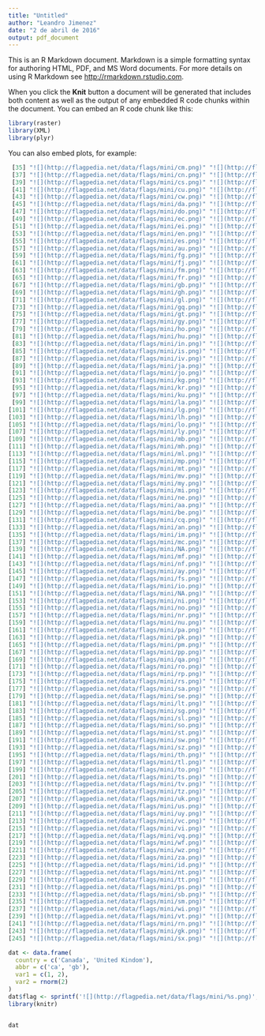 ```yaml
---
title: "Untitled"
author: "Leandro Jimenez"
date: "2 de abril de 2016"
output: pdf_document
---
```


This is an R Markdown document. Markdown is a simple formatting syntax for authoring HTML, PDF, and MS Word documents. For more details on using R Markdown see <http://rmarkdown.rstudio.com>.

When you click the **Knit** button a document will be generated that includes both content as well as the output of any embedded R code chunks within the document. You can embed an R code chunk like this:

```r

library(raster)
library(XML)
library(plyr)

```

You can also embed plots, for example:

```r
 [35] "![](http://flagpedia.net/data/flags/mini/cm.png)" "![](http://flagpedia.net/data/flags/mini/cd.png)"
 [37] "![](http://flagpedia.net/data/flags/mini/cn.png)" "![](http://flagpedia.net/data/flags/mini/co.png)"
 [39] "![](http://flagpedia.net/data/flags/mini/cs.png)" "![](http://flagpedia.net/data/flags/mini/ct.png)"
 [41] "![](http://flagpedia.net/data/flags/mini/cu.png)" "![](http://flagpedia.net/data/flags/mini/cv.png)"
 [43] "![](http://flagpedia.net/data/flags/mini/cw.png)" "![](http://flagpedia.net/data/flags/mini/cy.png)"
 [45] "![](http://flagpedia.net/data/flags/mini/da.png)" "![](http://flagpedia.net/data/flags/mini/dj.png)"
 [47] "![](http://flagpedia.net/data/flags/mini/do.png)" "![](http://flagpedia.net/data/flags/mini/dr.png)"
 [49] "![](http://flagpedia.net/data/flags/mini/ec.png)" "![](http://flagpedia.net/data/flags/mini/eg.png)"
 [51] "![](http://flagpedia.net/data/flags/mini/ei.png)" "![](http://flagpedia.net/data/flags/mini/ek.png)"
 [53] "![](http://flagpedia.net/data/flags/mini/en.png)" "![](http://flagpedia.net/data/flags/mini/er.png)"
 [55] "![](http://flagpedia.net/data/flags/mini/es.png)" "![](http://flagpedia.net/data/flags/mini/et.png)"
 [57] "![](http://flagpedia.net/data/flags/mini/au.png)" "![](http://flagpedia.net/data/flags/mini/ez.png)"
 [59] "![](http://flagpedia.net/data/flags/mini/fg.png)" "![](http://flagpedia.net/data/flags/mini/fi.png)"
 [61] "![](http://flagpedia.net/data/flags/mini/fj.png)" "![](http://flagpedia.net/data/flags/mini/fk.png)"
 [63] "![](http://flagpedia.net/data/flags/mini/fm.png)" "![](http://flagpedia.net/data/flags/mini/fp.png)"
 [65] "![](http://flagpedia.net/data/flags/mini/fr.png)" "![](http://flagpedia.net/data/flags/mini/ga.png)"
 [67] "![](http://flagpedia.net/data/flags/mini/gb.png)" "![](http://flagpedia.net/data/flags/mini/gg.png)"
 [69] "![](http://flagpedia.net/data/flags/mini/gh.png)" "![](http://flagpedia.net/data/flags/mini/gj.png)"
 [71] "![](http://flagpedia.net/data/flags/mini/gl.png)" "![](http://flagpedia.net/data/flags/mini/gm.png)"
 [73] "![](http://flagpedia.net/data/flags/mini/gq.png)" "![](http://flagpedia.net/data/flags/mini/gr.png)"
 [75] "![](http://flagpedia.net/data/flags/mini/gt.png)" "![](http://flagpedia.net/data/flags/mini/gv.png)"
 [77] "![](http://flagpedia.net/data/flags/mini/gy.png)" "![](http://flagpedia.net/data/flags/mini/ha.png)"
 [79] "![](http://flagpedia.net/data/flags/mini/ho.png)" "![](http://flagpedia.net/data/flags/mini/hr.png)"
 [81] "![](http://flagpedia.net/data/flags/mini/hu.png)" "![](http://flagpedia.net/data/flags/mini/ic.png)"
 [83] "![](http://flagpedia.net/data/flags/mini/in.png)" "![](http://flagpedia.net/data/flags/mini/ir.png)"
 [85] "![](http://flagpedia.net/data/flags/mini/is.png)" "![](http://flagpedia.net/data/flags/mini/it.png)"
 [87] "![](http://flagpedia.net/data/flags/mini/iv.png)" "![](http://flagpedia.net/data/flags/mini/iz.png)"
 [89] "![](http://flagpedia.net/data/flags/mini/ja.png)" "![](http://flagpedia.net/data/flags/mini/jm.png)"
 [91] "![](http://flagpedia.net/data/flags/mini/jo.png)" "![](http://flagpedia.net/data/flags/mini/ke.png)"
 [93] "![](http://flagpedia.net/data/flags/mini/kg.png)" "![](http://flagpedia.net/data/flags/mini/kn.png)"
 [95] "![](http://flagpedia.net/data/flags/mini/kr.png)" "![](http://flagpedia.net/data/flags/mini/ks.png)"
 [97] "![](http://flagpedia.net/data/flags/mini/ku.png)" "![](http://flagpedia.net/data/flags/mini/kz.png)"
 [99] "![](http://flagpedia.net/data/flags/mini/la.png)" "![](http://flagpedia.net/data/flags/mini/le.png)"
[101] "![](http://flagpedia.net/data/flags/mini/lg.png)" "![](http://flagpedia.net/data/flags/mini/bo.png)"
[103] "![](http://flagpedia.net/data/flags/mini/lh.png)" "![](http://flagpedia.net/data/flags/mini/li.png)"
[105] "![](http://flagpedia.net/data/flags/mini/lo.png)" "![](http://flagpedia.net/data/flags/mini/ls.png)"
[107] "![](http://flagpedia.net/data/flags/mini/ly.png)" "![](http://flagpedia.net/data/flags/mini/ma.png)"
[109] "![](http://flagpedia.net/data/flags/mini/mb.png)" "![](http://flagpedia.net/data/flags/mini/mg.png)"
[111] "![](http://flagpedia.net/data/flags/mini/mh.png)" "![](http://flagpedia.net/data/flags/mini/mk.png)"
[113] "![](http://flagpedia.net/data/flags/mini/ml.png)" "![](http://flagpedia.net/data/flags/mini/mo.png)"
[115] "![](http://flagpedia.net/data/flags/mini/mp.png)" "![](http://flagpedia.net/data/flags/mini/mr.png)"
[117] "![](http://flagpedia.net/data/flags/mini/mt.png)" "![](http://flagpedia.net/data/flags/mini/mu.png)"
[119] "![](http://flagpedia.net/data/flags/mini/mv.png)" "![](http://flagpedia.net/data/flags/mini/mx.png)"
[121] "![](http://flagpedia.net/data/flags/mini/my.png)" "![](http://flagpedia.net/data/flags/mini/mz.png)"
[123] "![](http://flagpedia.net/data/flags/mini/mi.png)" "![](http://flagpedia.net/data/flags/mini/nc.png)"
[125] "![](http://flagpedia.net/data/flags/mini/ne.png)" "![](http://flagpedia.net/data/flags/mini/ng.png)"
[127] "![](http://flagpedia.net/data/flags/mini/aa.png)" "![](http://flagpedia.net/data/flags/mini/av.png)"
[129] "![](http://flagpedia.net/data/flags/mini/be.png)" "![](http://flagpedia.net/data/flags/mini/hk.png)"
[131] "![](http://flagpedia.net/data/flags/mini/cq.png)" "![](http://flagpedia.net/data/flags/mini/fo.png)"
[133] "![](http://flagpedia.net/data/flags/mini/an.png)" "![](http://flagpedia.net/data/flags/mini/gi.png)"
[135] "![](http://flagpedia.net/data/flags/mini/im.png)" "![](http://flagpedia.net/data/flags/mini/lu.png)"
[137] "![](http://flagpedia.net/data/flags/mini/mc.png)" "![](http://flagpedia.net/data/flags/mini/mn.png)"
[139] "![](http://flagpedia.net/data/flags/mini/NA.png)" "![](http://flagpedia.net/data/flags/mini/mj.png)"
[141] "![](http://flagpedia.net/data/flags/mini/mf.png)" "![](http://flagpedia.net/data/flags/mini/NA.png)"
[143] "![](http://flagpedia.net/data/flags/mini/nf.png)" "![](http://flagpedia.net/data/flags/mini/ck.png)"
[145] "![](http://flagpedia.net/data/flags/mini/ay.png)" "![](http://flagpedia.net/data/flags/mini/bv.png)"
[147] "![](http://flagpedia.net/data/flags/mini/fs.png)" "![](http://flagpedia.net/data/flags/mini/hm.png)"
[149] "![](http://flagpedia.net/data/flags/mini/io.png)" "![](http://flagpedia.net/data/flags/mini/kt.png)"
[151] "![](http://flagpedia.net/data/flags/mini/NA.png)" "![](http://flagpedia.net/data/flags/mini/nh.png)"
[153] "![](http://flagpedia.net/data/flags/mini/ni.png)" "![](http://flagpedia.net/data/flags/mini/nl.png)"
[155] "![](http://flagpedia.net/data/flags/mini/no.png)" "![](http://flagpedia.net/data/flags/mini/np.png)"
[157] "![](http://flagpedia.net/data/flags/mini/nr.png)" "![](http://flagpedia.net/data/flags/mini/ns.png)"
[159] "![](http://flagpedia.net/data/flags/mini/nu.png)" "![](http://flagpedia.net/data/flags/mini/nz.png)"
[161] "![](http://flagpedia.net/data/flags/mini/pa.png)" "![](http://flagpedia.net/data/flags/mini/pe.png)"
[163] "![](http://flagpedia.net/data/flags/mini/pk.png)" "![](http://flagpedia.net/data/flags/mini/pl.png)"
[165] "![](http://flagpedia.net/data/flags/mini/pm.png)" "![](http://flagpedia.net/data/flags/mini/po.png)"
[167] "![](http://flagpedia.net/data/flags/mini/pp.png)" "![](http://flagpedia.net/data/flags/mini/pu.png)"
[169] "![](http://flagpedia.net/data/flags/mini/qa.png)" "![](http://flagpedia.net/data/flags/mini/re.png)"
[171] "![](http://flagpedia.net/data/flags/mini/ro.png)" "![](http://flagpedia.net/data/flags/mini/md.png)"
[173] "![](http://flagpedia.net/data/flags/mini/rp.png)" "![](http://flagpedia.net/data/flags/mini/rq.png)"
[175] "![](http://flagpedia.net/data/flags/mini/rs.png)" "![](http://flagpedia.net/data/flags/mini/rw.png)"
[177] "![](http://flagpedia.net/data/flags/mini/sa.png)" "![](http://flagpedia.net/data/flags/mini/sc.png)"
[179] "![](http://flagpedia.net/data/flags/mini/se.png)" "![](http://flagpedia.net/data/flags/mini/sf.png)"
[181] "![](http://flagpedia.net/data/flags/mini/lt.png)" "![](http://flagpedia.net/data/flags/mini/bc.png)"
[183] "![](http://flagpedia.net/data/flags/mini/sg.png)" "![](http://flagpedia.net/data/flags/mini/si.png)"
[185] "![](http://flagpedia.net/data/flags/mini/sl.png)" "![](http://flagpedia.net/data/flags/mini/sn.png)"
[187] "![](http://flagpedia.net/data/flags/mini/so.png)" "![](http://flagpedia.net/data/flags/mini/sp.png)"
[189] "![](http://flagpedia.net/data/flags/mini/st.png)" "![](http://flagpedia.net/data/flags/mini/su.png)"
[191] "![](http://flagpedia.net/data/flags/mini/sw.png)" "![](http://flagpedia.net/data/flags/mini/sy.png)"
[193] "![](http://flagpedia.net/data/flags/mini/sz.png)" "![](http://flagpedia.net/data/flags/mini/td.png)"
[195] "![](http://flagpedia.net/data/flags/mini/th.png)" "![](http://flagpedia.net/data/flags/mini/ti.png)"
[197] "![](http://flagpedia.net/data/flags/mini/tl.png)" "![](http://flagpedia.net/data/flags/mini/tn.png)"
[199] "![](http://flagpedia.net/data/flags/mini/to.png)" "![](http://flagpedia.net/data/flags/mini/tp.png)"
[201] "![](http://flagpedia.net/data/flags/mini/ts.png)" "![](http://flagpedia.net/data/flags/mini/tu.png)"
[203] "![](http://flagpedia.net/data/flags/mini/tv.png)" "![](http://flagpedia.net/data/flags/mini/tx.png)"
[205] "![](http://flagpedia.net/data/flags/mini/tz.png)" "![](http://flagpedia.net/data/flags/mini/ug.png)"
[207] "![](http://flagpedia.net/data/flags/mini/uk.png)" "![](http://flagpedia.net/data/flags/mini/up.png)"
[209] "![](http://flagpedia.net/data/flags/mini/us.png)" "![](http://flagpedia.net/data/flags/mini/uv.png)"
[211] "![](http://flagpedia.net/data/flags/mini/uy.png)" "![](http://flagpedia.net/data/flags/mini/uz.png)"
[213] "![](http://flagpedia.net/data/flags/mini/vc.png)" "![](http://flagpedia.net/data/flags/mini/ve.png)"
[215] "![](http://flagpedia.net/data/flags/mini/vi.png)" "![](http://flagpedia.net/data/flags/mini/vm.png)"
[217] "![](http://flagpedia.net/data/flags/mini/vq.png)" "![](http://flagpedia.net/data/flags/mini/wa.png)"
[219] "![](http://flagpedia.net/data/flags/mini/wf.png)" "![](http://flagpedia.net/data/flags/mini/ws.png)"
[221] "![](http://flagpedia.net/data/flags/mini/wz.png)" "![](http://flagpedia.net/data/flags/mini/ym.png)"
[223] "![](http://flagpedia.net/data/flags/mini/za.png)" "![](http://flagpedia.net/data/flags/mini/zi.png)"
[225] "![](http://flagpedia.net/data/flags/mini/id.png)" "![](http://flagpedia.net/data/flags/mini/gp.png)"
[227] "![](http://flagpedia.net/data/flags/mini/nt.png)" "![](http://flagpedia.net/data/flags/mini/ae.png)"
[229] "![](http://flagpedia.net/data/flags/mini/tt.png)" "![](http://flagpedia.net/data/flags/mini/pc.png)"
[231] "![](http://flagpedia.net/data/flags/mini/ps.png)" "![](http://flagpedia.net/data/flags/mini/rm.png)"
[233] "![](http://flagpedia.net/data/flags/mini/sb.png)" "![](http://flagpedia.net/data/flags/mini/sh.png)"
[235] "![](http://flagpedia.net/data/flags/mini/sm.png)" "![](http://flagpedia.net/data/flags/mini/tk.png)"
[237] "![](http://flagpedia.net/data/flags/mini/wi.png)" "![](http://flagpedia.net/data/flags/mini/rb.png)"
[239] "![](http://flagpedia.net/data/flags/mini/vt.png)" "![](http://flagpedia.net/data/flags/mini/sv.png)"
[241] "![](http://flagpedia.net/data/flags/mini/rn.png)" "![](http://flagpedia.net/data/flags/mini/tb.png)"
[243] "![](http://flagpedia.net/data/flags/mini/gk.png)" "![](http://flagpedia.net/data/flags/mini/je.png)"
[245] "![](http://flagpedia.net/data/flags/mini/sx.png)" "![](http://flagpedia.net/data/flags/mini/tw.png)"

```

```r
dat <- data.frame(
  country = c('Canada', 'United Kindom'),
  abbr = c('ca', 'gb'),
  var1 = c(1, 2),
  var2 = rnorm(2)
)
dat$flag <- sprintf('![](http://flagpedia.net/data/flags/mini/%s.png)', dat$abbr)
library(knitr)


dat
```

